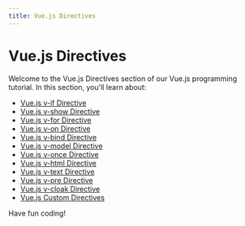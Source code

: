 ```yaml
---
title: Vue.js Directives
---
```


# Vue.js Directives

Welcome to the Vue.js Directives section of our Vue.js programming tutorial. In this section, you'll learn about:

- [Vue.js v-if Directive](./0-vuejs-v-if.mdx)
- [Vue.js v-show Directive](./1-vuejs-v-show.mdx)
- [Vue.js v-for Directive](./2-vuejs-v-for.mdx)
- [Vue.js v-on Directive](./3-vuejs-v-on.mdx)
- [Vue.js v-bind Directive](./4-vuejs-v-bind.mdx)
- [Vue.js v-model Directive](./5-vuejs-v-model.mdx)
- [Vue.js v-once Directive](./6-vuejs-v-once.mdx)
- [Vue.js v-html Directive](./7-vuejs-v-html.mdx)
- [Vue.js v-text Directive](./8-vuejs-v-text.mdx)
- [Vue.js v-pre Directive](./9-vuejs-v-pre.mdx)
- [Vue.js v-cloak Directive](./10-vuejs-v-cloak.mdx)
- [Vue.js Custom Directives](./11-vuejs-custom-directives.mdx)

Have fun coding!